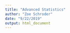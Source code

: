 ```yaml
---
title: "Advanced Statistics"
author: "Zoe Schroder"
date: "9/22/2019"
output: html_document
---
```

